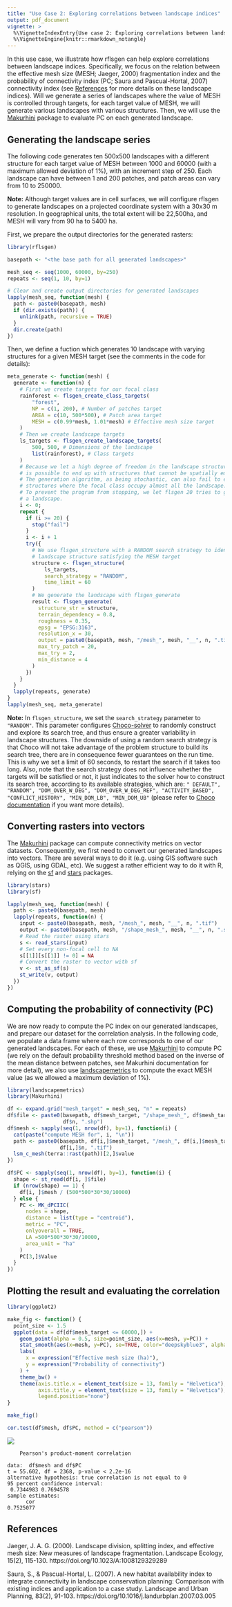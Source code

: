 ```yaml
---
title: "Use Case 2: Exploring correlations between landscape indices"
output: pdf_document
vignette: >
  %\VignetteIndexEntry{Use case 2: Exploring correlations between landscape indices}
  %\VignetteEngine{knitr::rmarkdown_notangle}
---
```


In this use case, we illustrate how rflsgen can help explore correlations between landscape indices. Specifically, we focus on the relation between the effective mesh size (MESH; Jaeger, 2000) fragmentation index and the probability of connectivity index (PC; Saura and Pascual-Hortal, 2007) connectivity index (see [References](#ref) for more details on these landscape indices). Will we generate a series of landscapes where the value of MESH is controlled through targets, for each target value of MESH, we will generate various landscapes with various structures. Then, we will use the [Makurhini](https://connectscape.github.io/Makurhini/) package to evaluate PC on each generated landscape.

## Generating the landscape series

The following code generates ten 500x500 landscapes with a different structure for each target value of MESH between 1000 and 60000 (with a maximum allowed deviation of 1%), with an increment step of 250. Each landscape can have between 1 and 200 patches, and patch areas can vary from 10 to 250000.

**Note:** Although target values are in cell surfaces, we will configure rflsgen to generate landscapes on a projected coordinate system with a 30x30 m resolution. In geographical units, the total extent will be 22,500ha, and MESH will vary from 90 ha to 5400 ha.

First, we prepare the output directories for the generated rasters:

```r
library(rflsgen)

basepath <- "<the base path for all generated landscapes>"

mesh_seq <- seq(1000, 60000, by=250)
repeats <- seq(1, 10, by=1)

# Clear and create output directories for generated landscapes
lapply(mesh_seq, function(mesh) {
  path <- paste0(basepath, mesh)
  if (dir.exists(path)) {
    unlink(path, recursive = TRUE)
  }
  dir.create(path)
})
```

Then, we define a fuction which generates 10 landscape with varying structures for a given MESH target (see the comments in the code for details):

```r
meta_generate <- function(mesh) {
  generate <- function(n) {
    # First we create targets for our focal class
    rainforest <- flsgen_create_class_targets(
        "forest",
        NP = c(1, 200), # Number of patches target
        AREA = c(10, 500*500), # Patch area target
        MESH = c(0.99*mesh, 1.01*mesh) # Effective mesh size target
    )
    # Then we create landscape targets
    ls_targets <- flsgen_create_landscape_targets(
        500, 500, # Dimensions of the landscape
        list(rainforest), # Class targets
    )
    # Because we let a high degree of freedom in the landscape structure, it
    # is possible to end up with structures that cannot be spatially embedded.
    # The generation algorithm, as being stochastic, can also fail to embed 
    # structures where the focal class occupy almost all the landscape.
    # To prevent the program from stopping, we let flsgen 20 tries to generate
    # a landscape.
    i <- 0;
    repeat {
      if (i >= 20) {
        stop("fail")
      }
      i <- i + 1
      try({
        # We use flsgen_structure with a RANDOM search strategy to identify a
        # landscape structure satisfying the MESH target
        structure <- flsgen_structure(
            ls_targets,
            search_strategy = "RANDOM",
            time_limit = 60
        )
        # We generate the landscape with flsgen_generate
        result <- flsgen_generate(
          structure_str = structure,
          terrain_dependency = 0.8,
          roughness = 0.35,
          epsg = "EPSG:3163",
          resolution_x = 30,
          output = paste0(basepath, mesh, "/mesh_", mesh, "__", n, ".tif"),
          max_try_patch = 20,
          max_try = 2,
          min_distance = 4
        )
      })
    }
  }
  lapply(repeats, generate)
}
lapply(mesh_seq, meta_generate)
```

**Note:** In `flsgen_structure`, we set the `search_strategy` parameter to `"RANDOM"`. This parameter configures [Choco-solver](https://choco-solver.org/) to randomly construct and explore its search tree, and thus ensure a greater variability in landscape structures. The downside of using a random search strategy is that Choco will not take advantage of the problem structure to build its search tree, there are in consequence fewer guarantees on the run time. This is why we set a limit of 60 seconds, to restart the search if it takes too long. Also, note that the search strategy does not influence whether the targets will be satisfied or not, it just indicates to the solver how to construct its search tree, according to its available strategies, which are: `" DEFAULT", "RANDOM", "DOM_OVER_W_DEG", "DOM_OVER_W_DEG_REF", "ACTIVITY_BASED", "CONFLICT_HISTORY", "MIN_DOM_LB", "MIN_DOM_UB"` (please refer to [Choco documentation](https://choco-solver.org/docs/solving/strategies/) if you want more details).

## Converting rasters into vectors

The [Makurhini](https://connectscape.github.io/Makurhini/) package can compute connectivity metrics on vector datasets. Consequently, we first need to convert our generated landscapes into vectors. There are several ways to do it (e.g. using GIS software such as QGIS, using GDAL, etc). We suggest a rather efficient way to do it with R, relying on the [sf](https://r-spatial.github.io/sf/) and [stars](https://r-spatial.github.io/stars/) packages. 

```r
library(stars)
library(sf)

lapply(mesh_seq, function(mesh) {
  path <- paste0(basepath, mesh)
  lapply(repeats, function(n) {
    input <- paste0(basepath, mesh, "/mesh_", mesh, "__", n, ".tif")
    output <- paste0(basepath, mesh, "/shape_mesh_", mesh, "__", n, ".shp")
    # Read the raster using stars
    s <- read_stars(input)
    # Set every non-focal cell to NA
    s[[1]][s[[1]] != 0] = NA
    # Convert the raster to vector with sf
    v <- st_as_sf(s)
    st_write(v, output)
  })
})
```

## Computing the probability of connectivity (PC)

We are now ready to compute the PC index on our generated landscapes, and prepare our dataset for the correlation analysis. In the following code, we populate a data frame where each row corresponds to one of our generated landscapes. For each of these, we use [Makurhini](https://connectscape.github.io/Makurhini/) to compute PC (we rely on the default probability threshold method based on the inverse of the mean distance between patches, see Makurhini documentation for more detail), we also use [landscapemetrics](https://r-spatialecology.github.io/landscapemetrics/) to compute the exact MESH value (as we allowed a maximum deviation of 1%).

```r
library(landscapemetrics)
library(Makurhini)

df <- expand.grid("mesh_target" = mesh_seq, "n" = repeats)
df$file <- paste0(basepath, df$mesh_target, "/shape_mesh_", df$mesh_target, "__",
                  df$n, ".shp")
df$mesh <- sapply(seq(1, nrow(df), by=1), function(i) {
  cat(paste("compute MESH for", i, "\n"))
  path <- paste0(basepath, df[i,]$mesh_target, "/mesh_", df[i,]$mesh_target, "__",
                 df[i,]$n, ".tif")
  lsm_c_mesh(terra::rast(path))[2,]$value
})

df$PC <- sapply(seq(1, nrow(df), by=1), function(i) {
  shape <- st_read(df[i, ]$file)
  if (nrow(shape) == 1) {
    df[i, ]$mesh / (500*500*30*30/10000)
  } else {
    PC <- MK_dPCIIC(
      nodes = shape,
      distance = list(type = "centroid"), 
      metric = "PC", 
      onlyoverall = TRUE, 
      LA =500*500*30*30/10000, 
      area_unit = "ha"
    )
    PC[3,]$Value
  }
})
```

## Plotting the result and evaluating the correlation

```r
library(ggplot2)

make_fig <- function() {
  point_size <- 1.5
  ggplot(data = df[df$mesh_target <= 60000,]) +
    geom_point(alpha = 0.5, size=point_size, aes(x=mesh, y=PC)) +
    stat_smooth(aes(x=mesh, y=PC), se=TRUE, color="deepskyblue3", alpha=0.8) +
    labs(
      x = expression("Effective mesh size (ha)"),
      y = expression("Probability of connectivity")
    ) +
    theme_bw() +
    theme(axis.title.x = element_text(size = 13, family = "Helvetica"),
          axis.title.y = element_text(size = 13, family = "Helvetica"),
          legend.position="none")
}

make_fig()

cor.test(df$mesh, df$PC, method = c("pearson"))
```

![](figures/use_case_2_graph.png)

```
	Pearson's product-moment correlation

data:  df$mesh and df$PC
t = 55.602, df = 2368, p-value < 2.2e-16
alternative hypothesis: true correlation is not equal to 0
95 percent confidence interval:
 0.7344983 0.7694578
sample estimates:
      cor 
0.7525077 
```

## References  <a name="ref"></a>

Jaeger, J. A. G. (2000). Landscape division, splitting index, and effective mesh size: New measures of landscape fragmentation. Landscape Ecology, 15(2), 115-130. https://doi.org/10.1023/A:1008129329289

Saura, S., & Pascual-Hortal, L. (2007). A new habitat availability index to integrate connectivity in landscape conservation planning: Comparison with existing indices and application to a case study. Landscape and Urban Planning, 83(2), 91-103. https://doi.org/10.1016/j.landurbplan.2007.03.005


